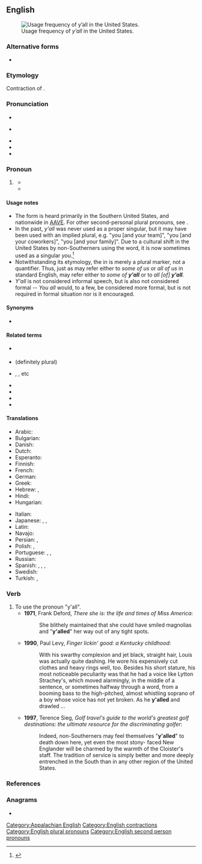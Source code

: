 {{also|yall|ya'll}}
==English==
{{wikipedia}}
[[File:Y'allMap.jpg|thumb|Usage frequency of ''y’all'' in the United States.]]

===Alternative forms===
* {{l|en|you all}}

===Etymology===
Contraction of {{m|en|you all}}.

===Pronunciation===
* {{IPA|/jɑl/|/jɔl/|lang=en}}
* {{a|cot-caught}} {{IPA|/jɑl/|lang=en}}
* {{audio|EN-y'all.ogg|Audio (Southern US)|lang=en}}
* {{rhymes|ɔːl|lang=en}}
* {{homophones|lang=en|yawl}}

===Pronoun===
{{en-pron|head=[[y]]'[[all]]}}

# {{lb|en|chiefly|Southern US|AAVE}} {{non-gloss definition|[[plural|Plural]] form of '''[[you]]'''.}}
#* {{quote-book
|year=1987
|author=Judson D. Hale
|title=The education of a Yankee: an American memoir
|page=3
|passage=Much later, after dozens of the men had come up to me to shake my hand (with both of theirs) and say "'''Y'all''' come back soon, hear? ...}}
#* {{quote-book
|year=2007
|author=Roy Blount
|title=Long time leaving: dispatches from up South
|page=117
|passage=People in the South do indeed seem to be addressing a single person as "'''y'all'''." For instance, a restaurant patron might ask a waiter, "What '''y'all''' got for dessert tonight?" In that case, "'''y'all'''" refers collectively to the people who run the restaurant.}}

====Usage notes====
* The form {{m|en|y'all}} is heard primarily in the Southern United States, and nationwide in [[AAVE]]. For other second-personal plural pronouns, see '''{{m|en|you}}'''.
* In the past, ''y'all'' was never used as a proper singular, but it may have been used with an implied plural, e.g. "you [and your team]", "you [and your coworkers]", "you [and your family]". Due to a cultural shift in the United States by non-Southerners using the word, it is now sometimes used as a singular ''you''.<ref name="singular">{{cite-web|last=Okrent|first=Arika|date=2014-09-14|url=http://theweek.com/article/index/267886/can-yall-be-used-to-refer-to-a-single-person|title=Can y'all be used to refer to a single person?|work=The Week|publisher=The Week Publications|language=English|accessdate=2014-09-15}}</ref>
* Notwithstanding its etymology, the {{m|en|all}} in {{m|en|y'all}} is merely a plural marker, not a quantifier. Thus, just as {{m|en|us}} may refer either to ''some of us'' or ''all of us'' in standard English, {{m|en|y'all}} may refer either to ''some of '''y'all''''' or to ''all [of] '''y'all'''.''
* ''Y'all'' is not considered informal speech, but is also not considered formal -- ''You all'' would, to a few, be considered more formal, but is not required in formal situation nor is it encouraged.

====Synonyms====
* {{seeSynonyms|y'all}}

====Related terms====
* {{l|en|y'all's}} {{qualifier|possessive}}
* {{l|en|all y'all}} (definitely plural)
* {{l|en|y'all}} {{l|en|two}}, {{l|en|y'all}} {{l|en|three}}, etc
* {{l|en|ya'll}}
* {{l|en|y'awl}}
* {{l|en|allyou}}
* {{l|en|ya}}

====Translations====
{{trans-top|plural of you}}
* Arabic: {{t|ar|أَنْتُم|m}}
* Bulgarian: {{t+|bg|вие}}
* Danish: {{t+|da|I}}
* Dutch: {{t+|nl|jullie}}
* Esperanto: {{t+|eo|vi}}
* Finnish: {{t+|fi|te}}
* French: {{t+|fr|vous}}
* German: {{t+|de|Ihr}}
* Greek: {{t+|el|εσείς}}
* Hebrew: {{t+|he|אתם|tr=atem|sc=Hebr}}, {{t+|he|אתן|tr=aten|sc=Hebr}}
* Hindi: {{t|hi|तुम सब}}
* Hungarian: {{t+|hu|ti}}
{{trans-mid}}
* Italian: {{t|it|[[voi]] [[tutti]]}}
* Japanese: {{t|ja|貴方等|tr=[[あなたら]], anatatara}}, {{t+|ja|みんな|tr=minna}}, {{t|ja|貴方達|tr=[[あなたたち]], anatatachi}}
* Latin: {{t+|la|vos}}
* Navajo: {{t|nv|tʼáá ánółtso}}
* Persian: {{t+|fa|شما|tr=šomâ}}, {{t+|fa|شماها|tr=šomâ-hâ}}
* Polish: {{t|pl|panie}}, {{t+|pl|państwo}}
* Portuguese: {{t+|pt|vocês}}, {{qualifier|formal}} {{t|pt|os [[senhores]]}}, {{t|pt|as [[senhoras]]}}
* Russian: {{t+|ru|вы}}
* Spanish: {{qualifier|Spain, plural}} {{t+|es|vosotros}}, {{qualifier|Spain, objective}} {{t+|es|os}}, {{qualifier|plural formal, or Latin American plural}} {{t+|es|ustedes}}, {{qualifier|singular formal}} {{t+|es|usted}}
* Swedish: {{t+|sv|ni}}
* Turkish: {{t+|tr|siz|p}}, {{t+|tr|sizler|p}}
{{trans-bottom}}

===Verb===
{{en-verb}}

# To use the pronoun "y'all".
#* '''1971''', Frank Deford, ''There she is: the life and times of Miss America'':
#*: She blithely maintained that she could have smiled magnolias and "'''y'alled'''" her way out of any tight spots.
#* '''1990''', Paul Levy, ''Finger lickin' good: a Kentucky childhood'':
#*: With his swarthy complexion and jet black, straight hair, Louis was actually quite dashing. He wore his expensively cut clothes and heavy rings well, too. Besides his short stature, his most noticeable peculiarity was that he had a voice like Lytton Strachey's, which moved alarmingly, in the middle of a sentence, or sometimes halfway through a word, from a booming bass to the high-pitched, almost whistling soprano of a boy whose voice has not yet broken. As he '''y'alled''' and drawled&nbsp;...
#* '''1997''', Terence Sieg, ''Golf travel's guide to the world's greatest golf destinations: the ultimate resource for the discriminating golfer'':
#*: Indeed, non-Southerners may feel themselves "'''y'alled'''" to death down here, yet even the most stony- faced New Englander will be charmed by the warmth of the Cloister's staff. The tradition of service is simply better and more deeply entrenched in the South than in any other region of the United States.

===References===
<references />

[[Category:Appalachian English]]

===Anagrams===
* {{anagrams|en|-ally|Ally|Lyla|ally}}

[[Category:English contractions]]
[[Category:English plural pronouns]]
[[Category:English second person pronouns]]